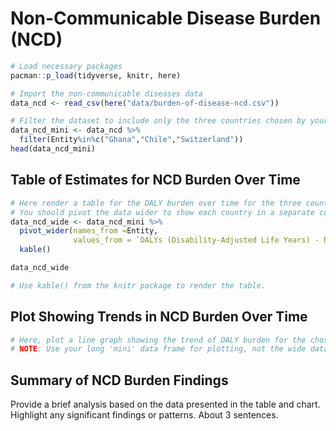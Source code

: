 # Non-Communicable Disease Burden (NCD)

```r
# Load necessary packages
pacman::p_load(tidyverse, knitr, here)

# Import the non-communicable diseases data
data_ncd <- read_csv(here("data/burden-of-disease-ncd.csv"))
```

```r
# Filter the dataset to include only the three countries chosen by your group.
data_ncd_mini <- data_ncd %>% 
  filter(Entity%in%c("Ghana","Chile","Switzerland"))
head(data_ncd_mini)
```

## Table of Estimates for NCD Burden Over Time

```r
# Here render a table for the DALY burden over time for the three countries. 
# You should pivot the data wider to show each country in a separate column.
data_ncd_wide <- data_ncd_mini %>%
  pivot_wider(names_from =Entity,
              values_from = `DALYs (Disability-Adjusted Life Years) - Non-communicable diseases - Sex: Both - Age: Age-standardized (Rate)`) %>% 
  kable()

data_ncd_wide

# Use kable() from the knitr package to render the table.
```

## Plot Showing Trends in NCD Burden Over Time

```r
# Here, plot a line graph showing the trend of DALY burden for the chosen countries over time. You can use ggplot2 to create this plot. Each country's line should be a different color.
# NOTE: Use your long 'mini' data frame for plotting, not the wide data used for the table. 
```

## Summary of NCD Burden Findings

Provide a brief analysis based on the data presented in the table and chart. Highlight any significant findings or patterns. About 3 sentences.
